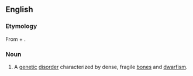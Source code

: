 ==English==

===Etymology===
From {{etyl|grc|en}} {{m|grc|πυκνός||dense}} + {{prefix|en|dys|gloss1=defective|ostosis|gloss2=condition of the bone}}.

===Noun===
{{en-noun|~|pycnodysostoses}}

# {{lb|en|medicine}} A [[genetic]] [[disorder]] characterized by dense, fragile [[bone]]s and [[dwarfism]].